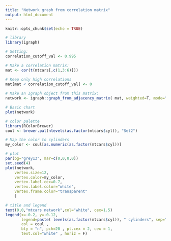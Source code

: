 ```yaml
---
title: "Network graph from correlation matrix"
output: html_document
---
```


```r
knitr::opts_chunk$set(echo = TRUE)
```


```r
# library
library(igraph)

# Setting: 
correlation_cutoff_val <- 0.995

# Make a correlation matrix:
mat <- cor(t(mtcars[,c(1,3:6)]))

# Keep only high correlations
mat[mat < correlation_cutoff_val] <- 0
 
# Make an Igraph object from this matrix:
network <- igraph::graph_from_adjacency_matrix( mat, weighted=T, mode="undirected", diag=F)

# Basic chart
plot(network)
```

```r
# color palette
library(RColorBrewer)
coul <- brewer.pal(nlevels(as.factor(mtcars$cyl)), "Set2")

# Map the color to cylinders
my_color <- coul[as.numeric(as.factor(mtcars$cyl))]

# plot
par(bg="grey13", mar=c(0,0,0,0))
set.seed(4)
plot(network, 
    vertex.size=12,
    vertex.color=my_color, 
    vertex.label.cex=0.7,
    vertex.label.color="white",
    vertex.frame.color="transparent"
    )

# title and legend
text(0,0,"mtcars network",col="white", cex=1.5)
legend(x=-0.2, y=-0.12, 
       legend=paste( levels(as.factor(mtcars$cyl)), " cylinders", sep=""), 
       col = coul , 
       bty = "n", pch=20 , pt.cex = 2, cex = 1,
       text.col="white" , horiz = F)
```


